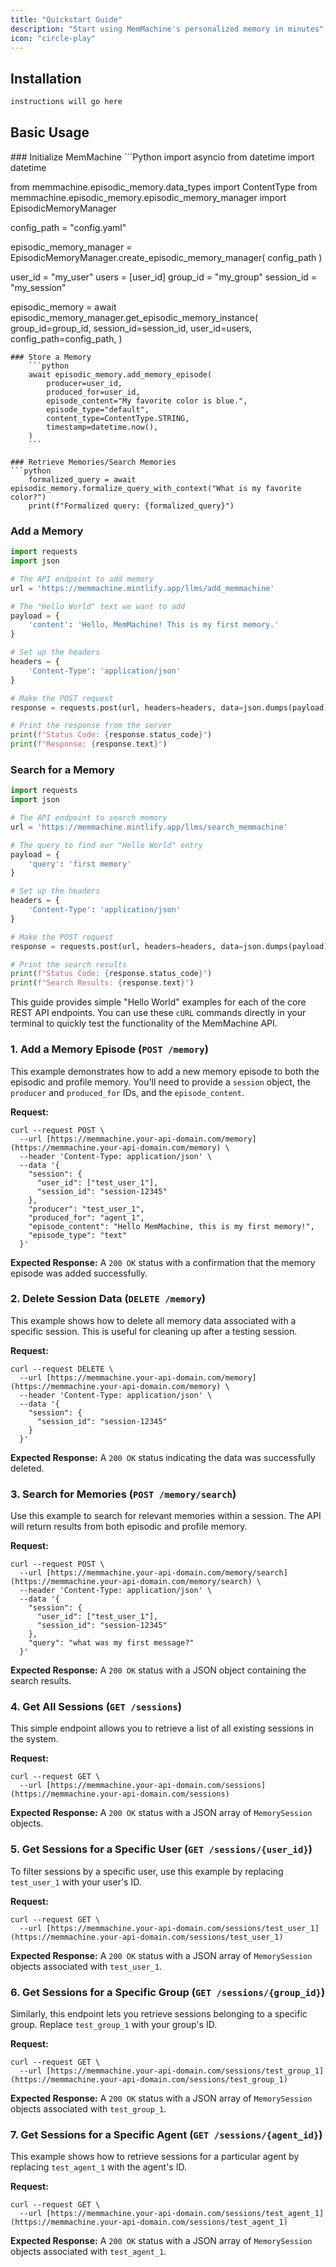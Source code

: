 ```yaml
---
title: "Quickstart Guide"
description: "Start using MemMachine's personalized memory in minutes"
icon: "circle-play"
---
```


## Installation

```bash
instructions will go here
```

## Basic Usage

<Tabs>
  <Tab title="Python SDK">
    ### Initialize MemMachine
```Python
import asyncio
from datetime import datetime

from memmachine.episodic_memory.data_types import ContentType
from memmachine.episodic_memory.episodic_memory_manager import EpisodicMemoryManager

config_path = "config.yaml"

episodic_memory_manager = EpisodicMemoryManager.create_episodic_memory_manager(
    config_path
)

user_id = "my_user"
users = [user_id]
group_id = "my_group"
session_id = "my_session"

episodic_memory = await episodic_memory_manager.get_episodic_memory_instance(
    group_id=group_id,
    session_id=session_id,
    user_id=users,
    config_path=config_path,
)
```
### Store a Memory
    ```python
    await episodic_memory.add_memory_episode(
        producer=user_id,
        produced_for=user_id,
        episode_content="My favorite color is blue.",
        episode_type="default",
        content_type=ContentType.STRING,
        timestamp=datetime.now(),
    )
    ```

### Retrieve Memories/Search Memories
```python
    formalized_query = await episodic_memory.formalize_query_with_context("What is my favorite color?")
    print(f"Formalized query: {formalized_query}")
```
  </Tab>
  <Tab title="MCP API">

### Add a Memory 

```Python
import requests
import json

# The API endpoint to add memory
url = 'https://memmachine.mintlify.app/llms/add_memmachine'

# The "Hello World" text we want to add
payload = {
    'content': 'Hello, MemMachine! This is my first memory.'
}

# Set up the headers
headers = {
    'Content-Type': 'application/json'
}

# Make the POST request
response = requests.post(url, headers=headers, data=json.dumps(payload))

# Print the response from the server
print(f"Status Code: {response.status_code}")
print(f"Response: {response.text}")
```

### Search for a Memory
```Python
import requests
import json

# The API endpoint to search memory
url = 'https://memmachine.mintlify.app/llms/search_memmachine'

# The query to find our "Hello World" entry
payload = {
    'query': 'first memory'
}

# Set up the headers
headers = {
    'Content-Type': 'application/json'
}

# Make the POST request
response = requests.post(url, headers=headers, data=json.dumps(payload))

# Print the search results
print(f"Status Code: {response.status_code}")
print(f"Search Results: {response.text}")
```
  </Tab>
  <Tab title="REST API">
    
This guide provides simple "Hello World" examples for each of the core REST API endpoints. You can use these `cURL` commands directly in your terminal to quickly test the functionality of the MemMachine API.

### 1. Add a Memory Episode (`POST /memory`)

This example demonstrates how to add a new memory episode to both the episodic and profile memory. You'll need to provide a `session` object, the `producer` and `produced_for` IDs, and the `episode_content`.

**Request:**

```
curl --request POST \
  --url [https://memmachine.your-api-domain.com/memory](https://memmachine.your-api-domain.com/memory) \
  --header 'Content-Type: application/json' \
  --data '{
    "session": {
      "user_id": ["test_user_1"],
      "session_id": "session-12345"
    },
    "producer": "test_user_1",
    "produced_for": "agent_1",
    "episode_content": "Hello MemMachine, this is my first memory!",
    "episode_type": "text"
  }'
```

**Expected Response:** A `200 OK` status with a confirmation that the memory episode was added successfully.

### 2. Delete Session Data (`DELETE /memory`)

This example shows how to delete all memory data associated with a specific session. This is useful for cleaning up after a testing session.

**Request:**

```
curl --request DELETE \
  --url [https://memmachine.your-api-domain.com/memory](https://memmachine.your-api-domain.com/memory) \
  --header 'Content-Type: application/json' \
  --data '{
    "session": {
      "session_id": "session-12345"
    }
  }'
```

**Expected Response:** A `200 OK` status indicating the data was successfully deleted.

### 3. Search for Memories (`POST /memory/search`)

Use this example to search for relevant memories within a session. The API will return results from both episodic and profile memory.

**Request:**

```
curl --request POST \
  --url [https://memmachine.your-api-domain.com/memory/search](https://memmachine.your-api-domain.com/memory/search) \
  --header 'Content-Type: application/json' \
  --data '{
    "session": {
      "user_id": ["test_user_1"],
      "session_id": "session-12345"
    },
    "query": "what was my first message?"
  }'
```

**Expected Response:** A `200 OK` status with a JSON object containing the search results.

### 4. Get All Sessions (`GET /sessions`)

This simple endpoint allows you to retrieve a list of all existing sessions in the system.

**Request:**

```
curl --request GET \
  --url [https://memmachine.your-api-domain.com/sessions](https://memmachine.your-api-domain.com/sessions)
```

**Expected Response:** A `200 OK` status with a JSON array of `MemorySession` objects.

### 5. Get Sessions for a Specific User (`GET /sessions/{user_id}`)

To filter sessions by a specific user, use this example by replacing `test_user_1` with your user's ID.

**Request:**

```
curl --request GET \
  --url [https://memmachine.your-api-domain.com/sessions/test_user_1](https://memmachine.your-api-domain.com/sessions/test_user_1)
```

**Expected Response:** A `200 OK` status with a JSON array of `MemorySession` objects associated with `test_user_1`.

### 6. Get Sessions for a Specific Group (`GET /sessions/{group_id}`)

Similarly, this endpoint lets you retrieve sessions belonging to a specific group. Replace `test_group_1` with your group's ID.

**Request:**

```
curl --request GET \
  --url [https://memmachine.your-api-domain.com/sessions/test_group_1](https://memmachine.your-api-domain.com/sessions/test_group_1)
```

**Expected Response:** A `200 OK` status with a JSON array of `MemorySession` objects associated with `test_group_1`.

### 7. Get Sessions for a Specific Agent (`GET /sessions/{agent_id}`)

This example shows how to retrieve sessions for a particular agent by replacing `test_agent_1` with the agent's ID.

**Request:**

```
curl --request GET \
  --url [https://memmachine.your-api-domain.com/sessions/test_agent_1](https://memmachine.your-api-domain.com/sessions/test_agent_1)
```

**Expected Response:** A `200 OK` status with a JSON array of `MemorySession` objects associated with `test_agent_1`.
  </Tab>
</Tabs>
